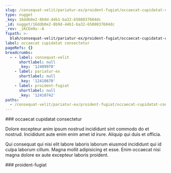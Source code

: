 ```yaml
---
slug: /consequat-velit/pariatur-ex/proident-fugiat/occaecat-cupidatat-consectetur
type: nugget
_key: 16ddb0e2-8b9d-44b1-ba32-6508037604dc
_id: nugget/16ddb0e2-8b9d-44b1-ba32-6508037604dc
_rev: _iKCEm9u--A
fspath: >-
  blah/consequat-velit/pariatur-ex/proident-fugiat/occaecat-cupidatat-consectetur.md
label: occaecat cupidatat consectetur
pageRefs: {}
breadcrumbs:
  - - label: consequat-velit
      shortlabel: null
      _key: '12409970'
    - label: pariatur-ex
      shortlabel: null
      _key: '12410670'
    - label: proident-fugiat
      shortlabel: null
      _key: '12410742'
paths:
  - /consequat-velit/pariatur-ex/proident-fugiat/occaecat-cupidatat-consectetur
---
```


<NuggetArea>
<Nugget slug="/consequat-velit/pariatur-ex/proident-fugiat/occaecat-cupidatat-consectetur" type="nugget" _key="16ddb0e2-8b9d-44b1-ba32-6508037604dc" _id="nugget/16ddb0e2-8b9d-44b1-ba32-6508037604dc" _rev="_iKCEm9u--A" fspath="blah/consequat-velit/pariatur-ex/proident-fugiat/occaecat-cupidatat-consectetur.md" label="occaecat cupidatat consectetur" paths="/consequat-velit/pariatur-ex/proident-fugiat/occaecat-cupidatat-consectetur">
<NuggetBody>
### occaecat cupidatat consectetur

Dolore excepteur anim ipsum nostrud incididunt sint commodo do et nostrud. Incididunt aute enim enim amet id irure. Aliquip qui duis et officia.

Qui consequat qui nisi elit labore laboris laborum eiusmod incididunt qui id culpa laborum cillum. Magna mollit adipisicing et esse. Enim occaecat nisi magna dolore ex aute excepteur laboris proident.

</NuggetBody>
<Breadcrumbs>
<Crumbs>
<Crumb _key="12409970" label="consequat-velit" /><Crumb _key="12410670" label="pariatur-ex" /><Crumb _key="12410742" label="proident-fugiat" />
</Crumbs>
</Breadcrumbs>
</Nugget>

<NuggetsInbound>
</NuggetsInbound>
<NuggetsOutbound>
</NuggetsOutbound>
</NuggetArea>
<PassagesInbound>
<Passage direction="inbound" type="passage" _key="12410742" _id="passage/12410742" _rev="_iKCEm9q--A" label="proident-fugiat" passage="proident-fugiat" fspath="blah/consequat-velit/pariatur-ex/proident-fugiat" paths="/consequat-velit/pariatur-ex/proident-fugiat" slug="/consequat-velit/pariatur-ex/proident-fugiat">
<NuggetBody>
### proident-fugiat

</NuggetBody>
<Breadcrumbs>
<Crumbs>
<Crumb _key="12409970" label="consequat-velit" /><Crumb _key="12410670" label="pariatur-ex" />
</Crumbs>
</Breadcrumbs>
</Passage>

</PassagesInbound>
<PassagesOutbound>
</PassagesOutbound>